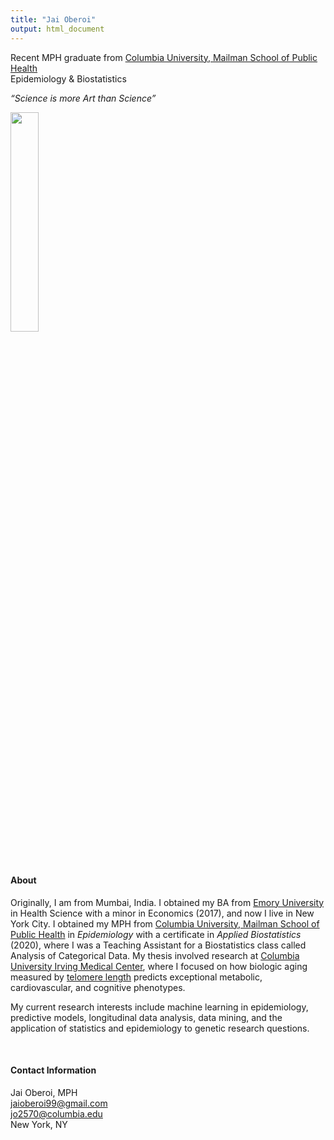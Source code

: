 ```yaml
---
title: "Jai Oberoi"
output: html_document
---
```


Recent MPH graduate from [Columbia University, Mailman School of Public Health](https://www.publichealth.columbia.edu/) <br>
Epidemiology & Biostatistics

*"Science is more Art than Science"*

<img src="images/aboutpic.jpg" style="width:30%; border:5px" align="center"> 

<br>

#### About

Originally, I am from Mumbai, India. I obtained my BA from [Emory University](http://www.emory.edu/home/index.html) in Health Science with a minor in Economics (2017), and now I live in New York City. I obtained my MPH from  [Columbia University, Mailman School of Public Health](https://www.mailman.columbia.edu/) in *Epidemiology* with a certificate in *Applied Biostatistics* (2020), where I was a Teaching Assistant for a Biostatistics class called Analysis of Categorical Data. My thesis involved research at [Columbia University Irving Medical Center](https://www.cuimc.columbia.edu/), where I focused on how biologic aging measured by [telomere length](https://www.ncbi.nlm.nih.gov/pmc/articles/PMC4292845/) predicts exceptional metabolic, cardiovascular, and cognitive phenotypes.  

My current research interests include machine learning in epidemiology, predictive models, longitudinal data analysis, data mining, and the application of statistics and epidemiology to genetic research questions. 

<br>

#### Contact Information

Jai Oberoi, MPH <br>
[jaioberoi99@gmail.com](mail to: jaioberoi99@gmail.com) <br>
[jo2570@columbia.edu](mail to: jo2570@columbia.edu) <br>
New York, NY 



